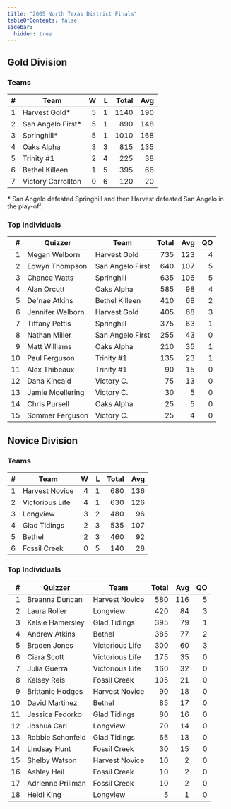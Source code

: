 ```yaml
---
title: "2005 North Texas District Finals"
tableOfContents: false
sidebar:
  hidden: true
---
```


## Gold Division

### Teams

|    # | Team               |    W |    L | Total |  Avg |
| ---: | ------------------ | ---: | ---: | ----: | ---: |
|    1 | Harvest Gold*      |    5 |    1 |  1140 |  190 |
|    2 | San Angelo First*  |    5 |    1 |   890 |  148 |
|    3 | Springhill*        |    5 |    1 |  1010 |  168 |
|    4 | Oaks Alpha         |    3 |    3 |   815 |  135 |
|    5 | Trinity #1         |    2 |    4 |   225 |   38 |
|    6 | Bethel Killeen     |    1 |    5 |   395 |   66 |
|    7 | Victory Carrollton |    0 |    6 |   120 |   20 |

\* San Angelo defeated Springhill and then Harvest defeated San Angelo in the play-off.

### Top Individuals

|    # | Quizzer          | Team             | Total |  Avg |   QO |
| ---: | ---------------- | ---------------- | ----: | ---: | ---: |
|    1 | Megan Welborn    | Harvest Gold     |   735 |  123 |    4 |
|    2 | Eowyn Thompson   | San Angelo First |   640 |  107 |    5 |
|    3 | Chance Watts     | Springhill       |   635 |  106 |    5 |
|    4 | Alan Orcutt      | Oaks Alpha       |   585 |   98 |    4 |
|    5 | De'nae Atkins    | Bethel Killeen   |   410 |   68 |    2 |
|    6 | Jennifer Welborn | Harvest Gold     |   405 |   68 |    3 |
|    7 | Tiffany Pettis   | Springhill       |   375 |   63 |    1 |
|    8 | Nathan Miller    | San Angelo First |   255 |   43 |    0 |
|    9 | Matt Williams    | Oaks Alpha       |   210 |   35 |    1 |
|   10 | Paul Ferguson    | Trinity #1       |   135 |   23 |    1 |
|   11 | Alex Thibeaux    | Trinity #1       |    90 |   15 |    0 |
|   12 | Dana Kincaid     | Victory C.       |    75 |   13 |    0 |
|   13 | Jamie Moellering | Victory C.       |    30 |    5 |    0 |
|   14 | Chris Pursell    | Oaks Alpha       |    25 |    5 |    0 |
|   15 | Sommer Ferguson  | Victory C.       |    25 |    4 |    0 |

## Novice Division

### Teams

|    # | Team            |    W |    L | Total |  Avg |
| ---: | --------------- | ---: | ---: | ----: | ---: |
|    1 | Harvest Novice  |    4 |    1 |   680 |  136 |
|    2 | Victorious Life |    4 |    1 |   630 |  126 |
|    3 | Longview        |    3 |    2 |   480 |   96 |
|    4 | Glad Tidings    |    2 |    3 |   535 |  107 |
|    5 | Bethel          |    2 |    3 |   460 |   92 |
|    6 | Fossil Creek    |    0 |    5 |   140 |   28 |

### Top Individuals

|    # | Quizzer           | Team            | Total |  Avg |   QO |
| ---: | ----------------- | --------------- | ----: | ---: | ---: |
|    1 | Breanna Duncan    | Harvest Novice  |   580 |  116 |    5 |
|    2 | Laura Roller      | Longview        |   420 |   84 |    3 |
|    3 | Kelsie Hamersley  | Glad Tidings    |   395 |   79 |    1 |
|    4 | Andrew Atkins     | Bethel          |   385 |   77 |    2 |
|    5 | Braden Jones      | Victorious Life |   300 |   60 |    3 |
|    6 | Ciara Scott       | Victorious Life |   175 |   35 |    0 |
|    7 | Julia Guerra      | Victorious Life |   160 |   32 |    0 |
|    8 | Kelsey Reis       | Fossil Creek    |   105 |   21 |    0 |
|    9 | Brittanie Hodges  | Harvest Novice  |    90 |   18 |    0 |
|   10 | David Martinez    | Bethel          |    85 |   17 |    0 |
|   11 | Jessica Fedorko   | Glad Tidings    |    80 |   16 |    0 |
|   12 | Joshua Carl       | Longview        |    70 |   14 |    0 |
|   13 | Robbie Schonfeld  | Glad Tidings    |    65 |   13 |    0 |
|   14 | Lindsay Hunt      | Fossil Creek    |    30 |   15 |    0 |
|   15 | Shelby Watson     | Harvest Novice  |    10 |    2 |    0 |
|   16 | Ashley Heil       | Fossil Creek    |    10 |    2 |    0 |
|   17 | Adrienne Prillman | Fossil Creek    |    10 |    2 |    0 |
|   18 | Heidi King        | Longview        |     5 |    1 |    0 |

